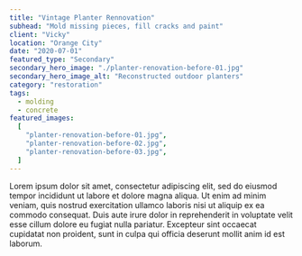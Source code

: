 ```yaml
---
title: "Vintage Planter Rennovation"
subhead: "Mold missing pieces, fill cracks and paint"
client: "Vicky"
location: "Orange City"
date: "2020-07-01"
featured_type: "Secondary"
secondary_hero_image: "./planter-renovation-before-01.jpg"
secondary_hero_image_alt: "Reconstructed outdoor planters"
category: "restoration"
tags:
  - molding
  - concrete
featured_images:
  [
    "planter-renovation-before-01.jpg",
    "planter-renovation-before-02.jpg",
    "planter-renovation-before-03.jpg",
  ]
---
```


Lorem ipsum dolor sit amet, consectetur adipiscing elit, sed do eiusmod tempor incididunt ut labore et dolore magna aliqua. Ut enim ad minim veniam, quis nostrud exercitation ullamco laboris nisi ut aliquip ex ea commodo consequat. Duis aute irure dolor in reprehenderit in voluptate velit esse cillum dolore eu fugiat nulla pariatur. Excepteur sint occaecat cupidatat non proident, sunt in culpa qui officia deserunt mollit anim id est laborum.
